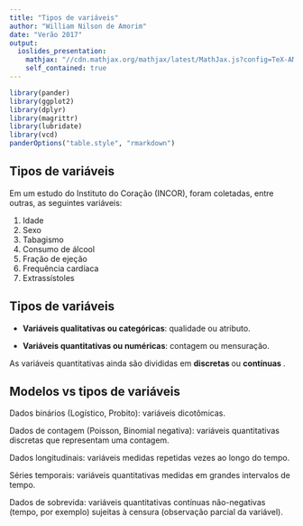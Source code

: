 ```yaml
---
title: "Tipos de variáveis"
author: "William Nilson de Amorim"
date: "Verão 2017"
output: 
  ioslides_presentation:
    mathjax: "//cdn.mathjax.org/mathjax/latest/MathJax.js?config=TeX-AMS-MML_HTMLorMML"
    self_contained: true
---
```


```r
library(pander)
library(ggplot2)
library(dplyr)
library(magrittr)
library(lubridate)
library(vcd)
panderOptions("table.style", "rmarkdown")
```

## Tipos de variáveis

Em um estudo do Instituto do Coração (INCOR), foram coletadas, entre outras, as seguintes variáveis:

1. Idade
2. Sexo
3. Tabagismo
4. Consumo de álcool
5. Fração de ejeção
6. Frequência cardíaca
7. Extrassístoles

## Tipos de variáveis

- <b>Variáveis qualitativas ou categóricas</b>: qualidade ou atributo.

- <b>Variáveis quantitativas ou numéricas</b>: contagem ou mensuração.


As variáveis quantitativas ainda são divididas em <b> discretas </b> ou <b> contínuas </b>.

## Modelos vs tipos de variáveis {.build}

Dados binários (Logístico, Probito): variáveis dicotômicas.

Dados de contagem (Poisson, Binomial negativa): variáveis quantitativas discretas que representam uma contagem.

Dados longitudinais: variáveis medidas repetidas vezes ao longo do tempo.

Séries temporais: variáveis quantitativas medidas em grandes intervalos de tempo.

Dados de sobrevida: variáveis quantitativas contínuas não-negativas (tempo, por exemplo) sujeitas à censura (observação parcial da variável).


